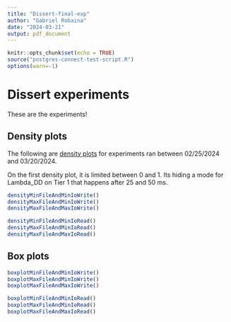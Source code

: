 ```yaml
---
title: "Dissert-final-exp"
author: "Gabriel Robaina"
date: "2024-03-21"
output: pdf_document
---
```


```r
knitr::opts_chunk$set(echo = TRUE)
source("postgres-connect-test-script.R")
options(warn=-1)
```

# Dissert experiments

These are the experiments!

## Density plots

The following are [density plots](https://r-graph-gallery.com/density-plot) for experiments ran between 02/25/2024 and 03/20/2024.

On the first density plot, it is limited between 0 and 1. Its hiding a mode for Lambda_DD on Tier 1 that happens after 25 and 50 ms.

```r
densityMinFileAndMinIoWrite()
densityMaxFileAndMinIoWrite()
densityMaxFileAndMaxIoWrite()

densityMinFileAndMinIoRead()
densityMaxFileAndMinIoRead()
densityMaxFileAndMaxIoRead()
```

## Box plots

```r
boxplotMinFileAndMinIoWrite()
boxplotMaxFileAndMinIoWrite()
boxplotMaxFileAndMaxIoWrite()

boxplotMinFileAndMinIoRead()
boxplotMaxFileAndMinIoRead()
boxplotMaxFileAndMaxIoRead()
```
